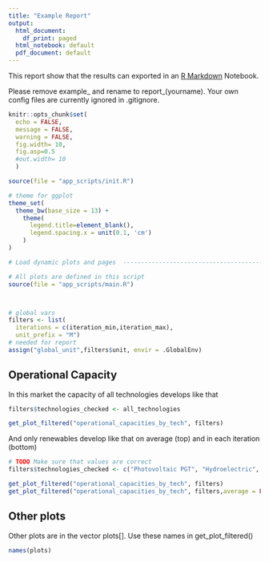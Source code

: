 ```yaml
---
title: "Example Report"
output:
  html_document:
    df_print: paged
  html_notebook: default
  pdf_document: default
---
```


This report show that the results can exported in an [R Markdown](http://rmarkdown.rstudio.com) Notebook.

Please remove example_ and rename to report_(yourname). Your own config files are currently ignored in .gitignore.


```r

knitr::opts_chunk$set(
  echo = FALSE, 
  message = FALSE, 
  warning = FALSE,
  fig.width= 10,
  fig.asp=0.5
  #out.width= 10
  )

source(file = "app_scripts/init.R")

# theme for ggplot
theme_set(
  theme_bw(base_size = 13) + 
    theme(
      legend.title=element_blank(),
      legend.spacing.x = unit(0.1, 'cm')
    )
)

# Load dynamic plots and pages  --------------------------------------------------------

# All plots are defined in this script
source(file = "app_scripts/main.R")



# global vars
filters <- list(
  iterations = c(iteration_min,iteration_max),
  unit_prefix = "M")
# needed for report
assign("global_unit",filters$unit, envir = .GlobalEnv)
```



## Operational Capacity

In this market the capacity of all technologies develops like that


```r

filters$technologies_checked <- all_technologies

get_plot_filtered("operational_capacities_by_tech", filters)

```

And only renewables develop like that on average (top) and in each iteration (bottom)

```r

# TODO Make sure that values are correct
filters$technologies_checked <- c("Photovoltaic PGT", "Hydroelectric", "Onshore wind PGT", "Offshore wind PGT") 

get_plot_filtered("operational_capacities_by_tech", filters)
get_plot_filtered("operational_capacities_by_tech", filters,average = FALSE)


```

## Other plots

Other plots are in the vector plots[]. Use these names in get_plot_filtered()

```r
names(plots)
```



